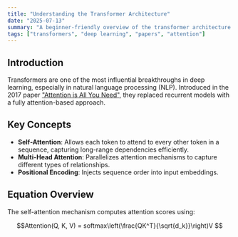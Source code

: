 ```yaml
---
title: "Understanding the Transformer Architecture"
date: "2025-07-13"
summary: "A beginner-friendly overview of the transformer architecture that powers models like BERT, GPT, and T5."
tags: ["transformers", "deep learning", "papers", "attention"]
---
```


## Introduction

Transformers are one of the most influential breakthroughs in deep learning, especially in natural language processing (NLP). Introduced in the 2017 paper ["Attention is All You Need"](https://arxiv.org/abs/1706.03762), they replaced recurrent models with a fully attention-based approach.

## Key Concepts

- **Self-Attention**: Allows each token to attend to every other token in a sequence, capturing long-range dependencies efficiently.
- **Multi-Head Attention**: Parallelizes attention mechanisms to capture different types of relationships.
- **Positional Encoding**: Injects sequence order into input embeddings.

## Equation Overview

The self-attention mechanism computes attention scores using:

```math
Attention(Q, K, V) = softmax\left(\frac{QK^T}{\sqrt{d_k}}\right)V

